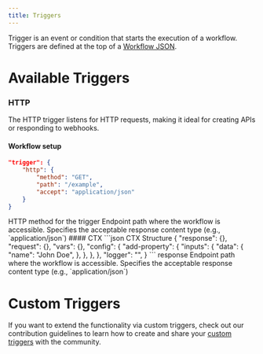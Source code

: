 ```yaml
---
title: Triggers
---
```


<Tip>Trigger is an event or condition that starts the execution of a workflow. Triggers are defined at the top of a [Workflow JSON](/docs/d/core-concepts/workflows.mdx).</Tip>

# Available Triggers
### HTTP
The HTTP trigger listens for HTTP requests, making it ideal for creating APIs or responding to webhooks.
#### Workflow setup
```json GET Example
"trigger": {
    "http": {
        "method": "GET",
        "path": "/example",
        "accept": "application/json"
    }
}
```
<ResponseField name="method" type="GET POST PATCH PUT DELETE">
    HTTP method for the trigger
</ResponseField>
<ResponseField name="path" type="string">
    Endpoint path where the workflow is accessible.
</ResponseField>
<ResponseField name="accept" type="string">
    Specifies the acceptable response content type (e.g., `application/json`)
</ResponseField>
#### CTX
```json CTX Structure
{
    "response": {},
    "request": {},
    "vars": {},
    "config": {
        "add-property": {
            "inputs": {
                "data": {
                    "name": "John Doe",
                },
            },
        },
    },
    "logger": "",
}
```
<ResponseField name="response" type="">
    response
</ResponseField>
<ResponseField name="path" type="string">
    Endpoint path where the workflow is accessible.
</ResponseField>
<ResponseField name="accept" type="string">
    Specifies the acceptable response content type (e.g., `application/json`)
</ResponseField>

# Custom Triggers

If you want to extend the functionality via custom triggers, check out our contribution guidelines to learn how to create and share your [custom triggers](/docs/c/contribution/triggers.mdx) with the community.